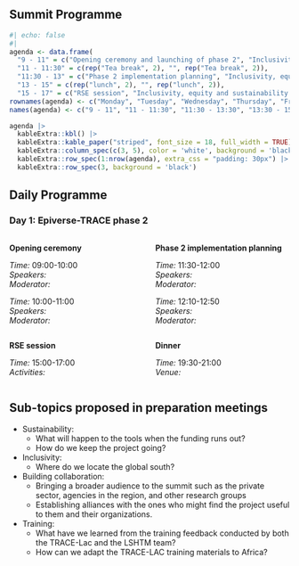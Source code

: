 ## Summit Programme 

```r
#| echo: false
#| 
agenda <- data.frame(
  "9 - 11" = c("Opening ceremony and launching of phase 2", "Inclusivity, equity and sustainability day", "", "Designing outbreak analytics course", "Tools for surveillance"),
  "11 - 11:30" = c(rep("Tea break", 2), "", rep("Tea break", 2)),
  "11:30 - 13" = c("Phase 2 implementation planning", "Inclusivity, equity and sustainability day", "", "One health / local outbreaks/ NTDs", "Lessons learnt/Gaps/needs"),
  "13 - 15" = c(rep("lunch", 2), "", rep("lunch", 2)),
  "15 - 17" = c("RSE session", "Inclusivity, equity and sustainability day", "", "RSE session", ""))
rownames(agenda) <- c("Monday", "Tuesday", "Wednesday", "Thursday", "Friday")
names(agenda) <- c("9 - 11", "11 - 11:30", "11:30 - 13:30", "13:30 - 15", "15 - 17")

agenda |>
  kableExtra::kbl() |>
  kableExtra::kable_paper("striped", font_size = 18, full_width = TRUE) |>
  kableExtra::column_spec(c(3, 5), color = 'white', background = 'black') |>
  kableExtra::row_spec(1:nrow(agenda), extra_css = "padding: 30px") |>
  kableExtra::row_spec(3, background = 'black')
```

## Daily Programme

### Day 1: Epiverse-TRACE phase 2

:::: {.columns}
::: {.column .daily-prog-col width="50%"}

**Opening ceremony**

_Time:_ 09:00-10:00  
_Speakers:_  
_Moderator:_  


_Time:_ 10:00-11:00  
_Speakers:_  
_Moderator:_  


:::
::: {.column .daily-prog-col4 width="50%"}

**Phase 2 implementation planning**

_Time:_ 11:30-12:00  
_Speakers:_  
_Moderator:_  


_Time:_ 12:10-12:50  
_Speakers:_  
_Moderator:_  


:::
::::


:::: {.columns}
::: {.column .daily-prog-col3 width="50%"}

**RSE session**
    
_Time:_ 15:00-17:00  
_Activities:_  
 

:::
::: {.column .daily-prog-col2 width="50%"}

**Dinner**

_Time:_ 19:30-21:00  
_Venue:_  


:::
::::

<!-- ::: {.grid} -->

<!-- ::: {.g-col-6} -->

<!-- ##  <span style="color:#AEC800;">2024-12-26 [09:00 - 10:00]</span> -->

<!-- Opening ceremony -->

<!-- Speakers: -->

<!-- Moderator: -->
<!-- ::: -->

<!-- ::: {.g-col-6} -->

<!-- ## 2024-12-26 [10:00 - 11:00] -->

<!-- launching of phase 2 -->

<!-- Speakers: -->

<!-- Moderator: -->

<!-- ::: -->

<!-- :::   -->



## Sub-topics proposed in preparation meetings

* Sustainability:
    * What will happen to the tools when the funding runs out?
    * How do we keep the project going?
    
* Inclusivity:
    * Where do we locate the global south?

* Building collaboration:
    * Bringing a broader audience to the summit such as the private sector, agencies in the region, and other research groups
    * Establishing alliances with the ones who might find the project useful to them and their organizations.
    
* Training:
    * What have we learned from the training feedback conducted by both the TRACE-Lac and the LSHTM team?
    * How can we adapt the TRACE-LAC training materials to Africa?
